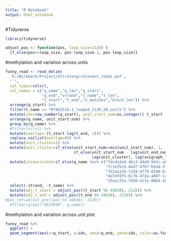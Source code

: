 ---
title: "R Notebook"
output: html_notebook
---
#Tidyverse
```{r} 
library(tidyverse) 
```

```{r}
adjust_pos <- function(pos, loop_size=2120) {
  if_else(pos<=loop_size, pos-loop_size-1, pos-loop_size)}
```

#methylation and variation across units
```{r}
funny_read <- read_delim(
  'D:/Birkbeck/Project/Ultralong/relevant_reads.paf', 
  " ",
  col_types=cols(),
  col_names = c("q_name","q_len","q_start",
                "q_end","strand","t_name","t_len",
                "t_start","t_end","n_matches","block_len")) %>%
  arrange(q_start) %>%
  filter(t_name == "KY962518.1_looped_2120_20_units") %>%
  mutate(idx=row_number(q_start), unit_start_num=as.integer(( t_start - 1) / 44838) + 1, unit_end_num=as.integer(( t_end - 1) / 44838) + 1) %>%
  arrange(q_name, unit_start_num) %>%
  group_by(q_name) %>%
  #filter(n()>1) %>%
  mutate(overlap=-(t_start-lag(t_end, 1))) %>%
  replace_na(list(overlap=0)) %>%
  mutate(unit_cluster=1) %>%
  mutate(unit_cluster=if_else(unit_start_num==min(unit_start_num), 1,
                              if_else(unit_start_num - lag(unit_end_num) < 2 | unit_start_num - lag(unit_end_num) > -2,
                                      lag(unit_cluster), lag(unigraph_7980t_cluster)+1))) %>%
  mutate(inconsistent=if_else(q_name %in% c("fdcda3ed-4bc2-44e9-943c-a89de260674d",
                                            "fc1efbc6-4ed7-4767-b9a0-370c74ea625e",
                                            "f52aa139-fa59-4779-8340-6320e9e1f937",
                                            "4e74f8f5-0c76-472a-a607-1cb35ea8281b",
                                            "35e2c25a-7d50-411e-8064-452f7a462b30"), 1, 0)) %>%
  select(-strand, -t_name) %>%
  mutate(adj_t_start = adjust_pos((t_start %% 44838), 2120)) %>%
  mutate(adj_t_end = adjust_pos((t_end %% 44838), 2120)) %>%
#pos_ref=adjust_pos((pos %% 44838), 2120))
  #filter(grepl("6820940", q_name))
```
#methylation and variation across unit plot
```{r}
funny_read %>%
  ggplot() +
  geom_segment(aes(x=q_start, y=idx, xend=q_end, yend=idx, color=as.factor(q_start)), size=15)
```

